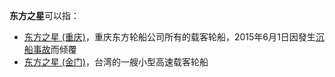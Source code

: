 '''东方之星'''可以指：
*[[东方之星_(重庆)|东方之星 (重庆)]]，重庆东方轮船公司所有的载客轮船，2015年6月1日因發生[[东方之星倾覆事故|沉船事故]]而倾覆
*[[东方之星_(金门)|东方之星 (金门)]]，台湾的一艘小型高速载客轮船
{{disambig|Cat=四字中國相關消歧義}}